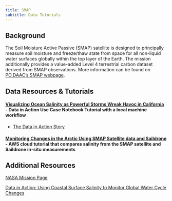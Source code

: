 ```yaml
---
title: SMAP
subtitle: Data Tutorials 
---
```


## Background

The Soil Moisture Active Passive (SMAP) satellite is designed to principally measure soil moisture and freeze/thaw state from space for all non-liquid water surfaces globally within the top layer of the Earth. The mission additionally provides a value-added Level 4 terrestrial carbon dataset derived from SMAP observations.
More information can be found on [PO.DAAC's SMAP webpage](https://podaac.jpl.nasa.gov/SMAP).

## Data Resources & Tutorials

#### [Visualizing Ocean Salinity as Powerful Storms Wreak Havoc in California](../notebooks/datasets/smap_imerg_tutorial.ipynb) - Data in Action Use Case Notebook Tutorial with a local machine workflow

- [The Data in Action Story](https://podaac.jpl.nasa.gov/DataAction-2022-03-01-SMAP-Visualizing-Ocean-Salinity-as-Powerful-Storms-Wreak-Havoc-in-California)

#### [Monitoring Changes in the Arctic Using SMAP Satellite data and Saildrone](../notebooks/meetings_workshops/arctic_2019.ipynb) - AWS cloud tutorial that compares salinity from the SMAP satellite and Saildrone in-situ measurements


## Additional Resources

[NASA Mission Page](https://smap.jpl.nasa.gov/)

[Data in Action: Using Coastal Surface Salinity to Monitor Global Water Cycle Changes](https://podaac.jpl.nasa.gov/DataAction-2024-04-18-Using-Coastal-Surface-Salinity-to-Monitor-Global-Water-Cycle-Changes)
